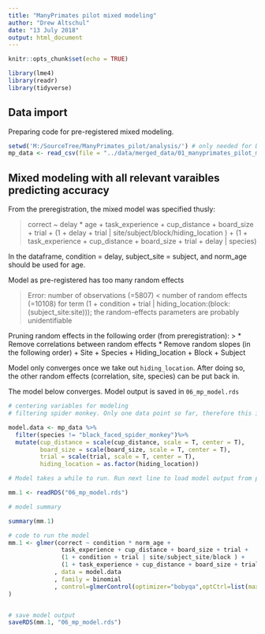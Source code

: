 ```yaml
---
title: "ManyPrimates pilot mixed modeling"
author: "Drew Altschul"
date: "13 July 2018"
output: html_document
---
```


```r
knitr::opts_chunk$set(echo = TRUE)

library(lme4)
library(readr)
library(tidyverse)

```

## Data import

Preparing code for pre-registered mixed modeling. 

```r
setwd('M:/SourceTree/ManyPrimates_pilot/analysis/') # only needed for DMA's setup - should be deleted eventually
mp_data <- read_csv(file = "../data/merged_data/01_manyprimates_pilot_merged_data.csv")
```



## Mixed modeling with all relevant varaibles predicting accuracy

From the preregistration, the mixed model was specified thusly:

> correct ~ delay * age + 
task_experience + cup_distance + board_size + trial +
         (1 + delay + trial | site/subject/block/hiding_location ) + 
        (1 + task_experience + cup_distance + board_size + trial + delay | species)


In the dataframe, 
condition = delay,
subject_site = subject,
and norm_age should be used for age.

Model as pre-registered has too many random effects

> Error: number of observations (=5807) < number of random effects (=10108) for term (1 + condition + trial | hiding_location:(block:(subject_site:site))); the random-effects parameters are probably unidentifiable

Pruning random effects in the following order (from preregistration): 
> * Remove correlations between random effects
  * Remove random slopes (in the following order)
  + Site
  + Species
  + Hiding_location
  + Block
  + Subject

Model only converges once we take out `hiding_location`. After doing so, the other random effects (correlation, site, species) can be put back in.

The model below converges. Model output is saved in `06_mp_model.rds`

``` r

# centering variables for modeling
# filtering spider monkey. Only one data point so far, therefore this is not worth including to explode the number of random effects

model.data <- mp_data %>%
  filter(species != "black_faced_spider_monkey")%>%
  mutate(cup_distance = scale(cup_distance, scale = T, center = T),
         board_size = scale(board_size, scale = T, center = T),
         trial = scale(trial, scale = T, center = T),
         hiding_location = as.factor(hiding_location))

# Model takes a while to run. Run next line to load model output from previous run with structure below.

mm.1 <- readRDS("06_mp_model.rds")

# model summary

summary(mm.1)

# code to run the model
mm.1 <- glmer(correct ~ condition * norm_age + 
               task_experience + cup_distance + board_size + trial +
               (1 + condition + trial | site/subject_site/block ) +         
               (1 + task_experience + cup_distance + board_size + trial + condition | species)
             , data = model.data
             , family = binomial
             , control=glmerControl(optimizer="bobyqa",optCtrl=list(maxfun=2e5))
)


# save model output
saveRDS(mm.1, "06_mp_model.rds")
```


